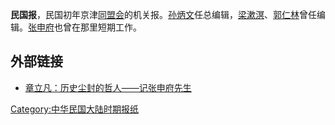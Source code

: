 '''民国报'''，民国初年京津[[同盟会|同盟会]]的机关报。[[孙炳文|孙炳文]]任总编辑，[[梁漱溟|梁漱溟]]、[[郭仁林|郭仁林]]曾任编辑。[[张申府|张申府]]也曾在那里短期工作。

==外部链接==
* [http://blog.chinesenewsnet.com/?p=13215 章立凡：历史尘封的哲人——记张申府先生] {{Wayback|url=http://blog.chinesenewsnet.com/?p=13215 |date=20210518081319 }}

[[Category:中华民国大陆时期报纸|Category:中华民国大陆时期报纸]]